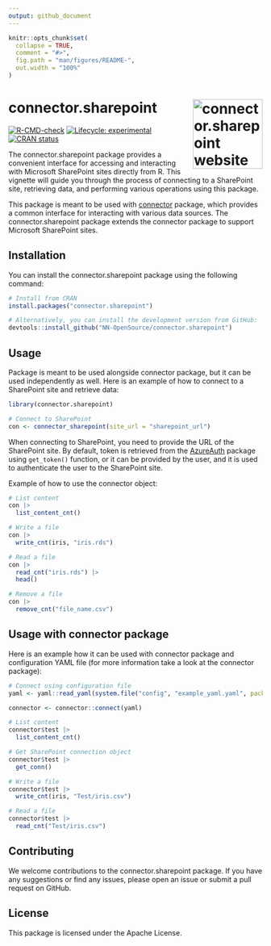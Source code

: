 ```yaml
---
output: github_document
---
```


<!-- README.md is generated from README.Rmd. Please edit that file -->

```r
knitr::opts_chunk$set(
  collapse = TRUE,
  comment = "#>",
  fig.path = "man/figures/README-",
  out.width = "100%"
)
```

# connector.sharepoint <a href="https://nn-opensource.github.io/connector.sharepoint"><img src="man/figures/logo.png" align="right" height="138" alt="connector.sharepoint website" /></a>

<!-- badges: start -->
[![R-CMD-check](https://github.com/NN-OpenSource/connector.sharepoint/actions/workflows/R-CMD-check.yaml/badge.svg)](https://github.com/NN-OpenSource/connector.sharepoint/actions/workflows/R-CMD-check.yaml)
[![Lifecycle: experimental](https://img.shields.io/badge/lifecycle-experimental-orange.svg)](https://lifecycle.r-lib.org/articles/stages.html#experimental)
[![CRAN status](https://www.r-pkg.org/badges/version/connector.sharepoint)](https://CRAN.R-project.org/package=connector.sharepoint)
<!-- badges: end -->

The connector.sharepoint package provides a convenient interface for accessing and interacting with Microsoft SharePoint sites directly from R. This vignette will guide you through the process of connecting to a SharePoint site, retrieving data, and performing various operations using this package.

This package is meant to be used with [connector]("https://github.com/NN-OpenSource/connector") package, which 
provides a common interface for interacting with various data sources. The connector.sharepoint package extends the connector package to support Microsoft SharePoint sites.

## Installation

You can install the connector.sharepoint package using the following command:

```r
# Install from CRAN
install.packages("connector.sharepoint")

# Alternatively, you can install the development version from GitHub:
devtools::install_github("NN-OpenSource/connector.sharepoint")
```


## Usage

Package is meant to be used alongside connector package, but it can be used independently as well. Here is an example of how to connect to a SharePoint site
and retrieve data:

```r
library(connector.sharepoint)

# Connect to SharePoint
con <- connector_sharepoint(site_url = "sharepoint_url")
```

When connecting to SharePoint, you need to provide the URL of the SharePoint site. By default, token is retrieved from the [AzureAuth]("https://github.com/Azure/AzureAuth") package using `get_token()` 
function, or it can be provided by the user, and it is used to authenticate the user to the SharePoint site.

Example of how to use the connector object:
```r
# List content
con |> 
  list_content_cnt()

# Write a file
con |> 
  write_cnt(iris, "iris.rds")

# Read a file
con |> 
  read_cnt("iris.rds") |> 
  head()

# Remove a file
con |> 
  remove_cnt("file_name.csv")
```

## Usage with connector package

Here is an example how it can be used with connector package and configuration YAML file (for more information take a look at the connector package):
```r
# Connect using configuration file
yaml <- yaml::read_yaml(system.file("config", "example_yaml.yaml", package = "connector.sharepoint"), eval.expr=TRUE)

connector <- connector::connect(yaml)

# List content
connector$test |> 
  list_content_cnt()

# Get SharePoint connection object
connector$test |> 
  get_conn()

# Write a file
connector$test |> 
  write_cnt(iris, "Test/iris.csv")

# Read a file
connector$test |> 
  read_cnt("Test/iris.csv")

```

## Contributing
We welcome contributions to the connector.sharepoint package. If you have any suggestions or find any issues, please open an issue or submit a pull request on GitHub.

## License
This package is licensed under the Apache License.




